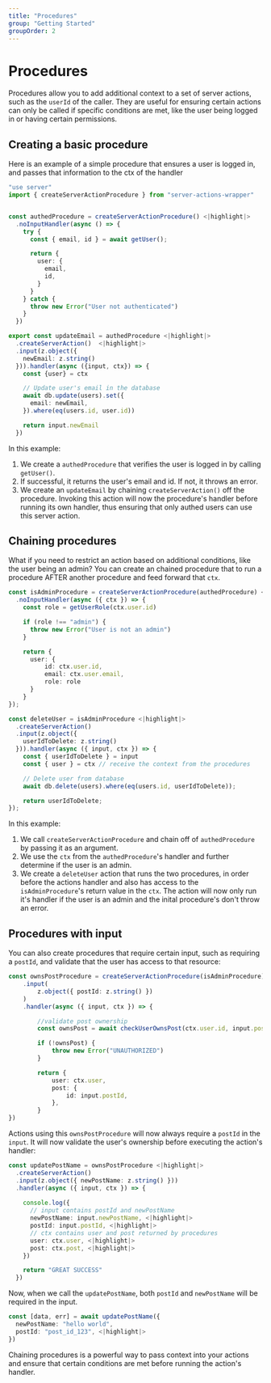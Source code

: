 ```yaml
---
title: "Procedures"
group: "Getting Started"
groupOrder: 2
---
```


# Procedures

Procedures allow you to add additional context to a set of server actions, such as the `userId` of the caller. They are useful for ensuring certain actions can only be called if specific conditions are met, like the user being logged in or having certain permissions.

## Creating a basic procedure

Here is an example of a simple procedure that ensures a user is logged in, and passes that information to the ctx of the handler

```typescript:actions.ts
"use server"
import { createServerActionProcedure } from "server-actions-wrapper" 


const authedProcedure = createServerActionProcedure() <|highlight|>
  .noInputHandler(async () => {
    try {
      const { email, id } = await getUser();

      return {
        user: {
          email,
          id,
        }
      }
    } catch {
      throw new Error("User not authenticated")
    }
  })

export const updateEmail = authedProcedure <|highlight|>
  .createServerAction()  <|highlight|>
  .input(z.object({
    newEmail: z.string()
  })).handler(async ({input, ctx}) => {
    const {user} = ctx

    // Update user's email in the database
    await db.update(users).set({
      email: newEmail,
    }).where(eq(users.id, user.id))

    return input.newEmail
  })
```

In this example:

1. We create a `authedProcedure` that verifies the user is logged in by calling `getUser()`.
2. If successful, it returns the user's email and id. If not, it throws an error.
3. We create an `updateEmail` by chaining `createServerAction()` off the procedure.  Invoking this action will now the procedure's handler before running its own handler, thus ensuring that only authed users can use this server action.

## Chaining procedures

What if you need to restrict an action based on additional conditions, like the user being an admin? You can create an chained procedure that to run a procedure AFTER another procedure and feed forward that `ctx`.

```typescript:actions.ts
const isAdminProcedure = createServerActionProcedure(authedProcedure) <|highlight|>
  .noInputHandler(async ({ ctx }) => {
    const role = getUserRole(ctx.user.id)

    if (role !== "admin") {
      throw new Error("User is not an admin")
    }

    return {
      user: {
          id: ctx.user.id,
          email: ctx.user.email,
          role: role
      }
    }
});

const deleteUser = isAdminProcedure <|highlight|>
  .createServerAction()
  .input(z.object({
    userIdToDelete: z.string()  
  })).handler(async ({ input, ctx }) => {
    const { userIdToDelete } = input
    const { user } = ctx // receive the context from the procedures

    // Delete user from database
    await db.delete(users).where(eq(users.id, userIdToDelete));

    return userIdToDelete;
});

```

In this example:

1. We call `createServerActionProcedure` and chain off of `authedProcedure` by passing it as an argument.
2. We use the `ctx` from the `authedProcedure`'s handler and further determine if the user is an admin.
3. We create a `deleteUser` action that runs the two procedures, in order before the actions handler and also has access to the `isAdminProcedure`'s return value in the `ctx`. The action will now only run it's handler if the user is an admin and the inital procedure's don't throw an error.

## Procedures with input

You can also create procedures that require certain input, such as requiring a `postId`, and validate that the user has access to that resource:

```typescript:actions.ts
const ownsPostProcedure = createServerActionProcedure(isAdminProcedure) <|highlight|>
    .input(
        z.object({ postId: z.string() })
    )
    .handler(async ({ input, ctx }) => {

        //validate post ownership
        const ownsPost = await checkUserOwnsPost(ctx.user.id, input.postId)

        if (!ownsPost) {
            throw new Error("UNAUTHORIZED")
        }

        return {
            user: ctx.user,
            post: {
                id: input.postId,
            },
        }
})
```

Actions using this `ownsPostProcedure` will now always require a `postId` in the `input`. It will now validate the user's ownership before executing the action's handler:

```typescript:actions.ts
const updatePostName = ownsPostProcedure <|highlight|>
  .createServerAction() 
  .input(z.object({ newPostName: z.string() }))
  .handler(async ({ input, ctx }) => {
    
    console.log({
      // input contains postId and newPostName
      newPostName: input.newPostName, <|highlight|>
      postId: input.postId, <|highlight|>
      // ctx contains user and post returned by procedures
      user: ctx.user, <|highlight|>
      post: ctx.post, <|highlight|>
    })

    return "GREAT SUCCESS"
  })
```

Now, when we call the `updatePostName`, both `postId` and `newPostName` will be required in the input.

```typescript:example.ts
const [data, err] = await updatePostName({
  newPostName: "hello world", 
  postId: "post_id_123", <|highlight|>
})
```

Chaining procedures is a powerful way to pass context into your actions and ensure that certain conditions are met before running the action's handler. 
